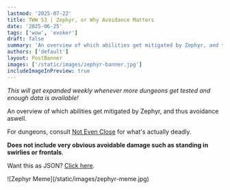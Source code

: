 ```yaml
---
lastmod: '2025-07-22'
title: TWW S3 | Zephyr, or Why Avoidance Matters
date: '2025-06-25'
tags: ['wow', 'evoker']
draft: false
summary: 'An overview of which abilities get mitigated by Zephyr, and thus by avoidance during The War Within Season 3 Patch 11.2'  
authors: ['default']
layout: PostBanner
images: ['/static/images/zephyr-banner.jpg']
includeImageInPreview: true
---
```


_This will get expanded weekly whenever more dungeons get tested and enough data is available!_

An overview of which abilities get mitigated by <WowheadLink kind="spell" id={374227} icon="ability_evoker_hoverblack">Zephyr</WowheadLink>, and thus avoidance aswell.

For dungeons, consult [Not Even Close](https://not-even-close.com/) for what's actually deadly.

**Does not include very obvious avoidable damage such as standing in swirlies or frontals**.

Want this as JSON? [Click here](https://github.com/ljosberinn/gerritalex.de/blob/master/prebuild/zephyr-tww-s3.json).

<div className="flex justify-center">
    <div className="max-w-xl">
        ![Zephyr Meme](/static/images/zephyr-meme.jpg)
    </div>
</div>


<AoeSpells wowheadBranch="ptr-2" data={data} />
